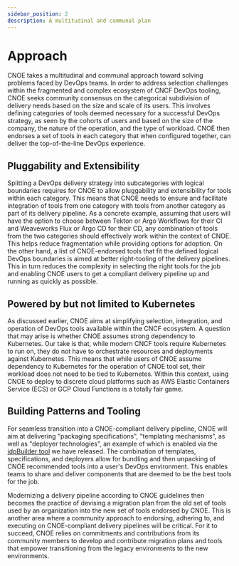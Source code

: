 ```yaml
---
sidebar_position: 2
description: A multitudinal and communal plan
---
```


# Approach

CNOE takes a multitudinal and communal approach toward solving problems faced by DevOps teams. In order to address selection challenges within the fragmented and complex ecosystem of CNCF DevOps tooling, CNOE seeks community consensus on the categorical subdivision of delivery needs based on the size and scale of its users. This involves defining categories of tools deemed necessary for a successful DevOps strategy, as seen by the cohorts of users and based on the size of the company, the nature of the operation, and the type of workload. CNOE then endorses a set of tools in each category that when configured together, can deliver the top-of-the-line DevOps experience.

## Pluggability and Extensibility

Splitting a DevOps delivery strategy into subcategories with logical boundaries requires for CNOE to allow pluggability and extensibility for tools within each category. This means that CNOE needs to ensure and facilitate integration of tools from one category with tools from another category as part of its delivery pipeline. As a concrete example, assuming that users will have the option to choose between Tekton or Argo Workflows for their CI and Weaveworks Flux or Argo CD for their CD, any combination of tools from the two categories should effectively work within the context of CNOE. This helps reduce fragmentation while providing options for adoption. On the other hand, a list of CNOE-endorsed tools that fit the defined logical DevOps boundaries is aimed at better right-tooling of the delivery pipelines. This in turn reduces the complexity in selecting the right tools for the job and enabling CNOE users to get a compliant delivery pipeline up and running as quickly as possible.

## Powered by but not limited to Kubernetes

As discussed earlier, CNOE aims at simplifying selection, integration, and operation of DevOps tools available within the CNCF ecosystem. A question that may arise is whether CNOE assumes strong dependency to Kubernetes. Our take is that, while modern CNCF tools require Kubernetes to run on, they do not have to orchestrate resources and deployments against Kubernetes. This means that while users of CNOE assume dependency to Kubernetes for the operation of CNOE tool set, their workload does not need to be tied to Kubernetes. Within this context, using CNOE to deploy to discrete cloud platforms such as AWS Elastic Containers Service (ECS) or GCP Cloud Functions is a totally fair game.

## Building Patterns and Tooling

For seamless transition into a CNOE-compliant delivery pipeline, CNOE will aim at delivering "packaging specifications", "templating mechanisms", as well as "deployer technologies", an example of which is enabled via the [idpBuilder tool](reference-implementation/idpbuilder) we have released. The combination of templates, specifications, and deployers allow for bundling and then unpacking of CNOE recommended tools into a user's DevOps environment. This enables teams to share and deliver components that are deemed to be the best tools for the job.

Modernizing a delivery pipeline according to CNOE guidelines then becomes the practice of devising a migration plan from the old set of tools used by an organization into the new set of tools endorsed by CNOE. This is another area where a community approach to endorsing, adhering to, and executing on CNOE-compliant delivery pipelines will be critical. For it to succeed, CNOE relies on commitments and contributions from its community members to develop and contribute migration plans and tools that empower transitioning from the legacy environments to the new environments.
